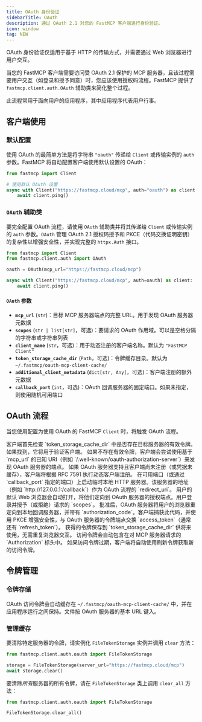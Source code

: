 ```yaml
---
title: OAuth 身份验证
sidebarTitle: OAuth
description: 通过 OAuth 2.1 对您的 FastMCP 客户端进行身份验证。
icon: window
tag: NEW
---
```



<VersionBadge version="2.6.0" />

<Tip>
OAuth 身份验证仅适用于基于 HTTP 的传输方式，并需要通过 Web 浏览器进行用户交互。
</Tip>

当您的 FastMCP 客户端需要访问受 OAuth 2.1 保护的 MCP 服务器，且该过程需要用户交互（如登录和授予同意）时，您应该使用授权码流程。FastMCP 提供了 `fastmcp.client.auth.OAuth` 辅助类来简化整个过程。

此流程常用于面向用户的应用程序，其中应用程序代表用户行事。

## 客户端使用


### 默认配置

使用 OAuth 的最简单方法是将字符串 `"oauth"` 传递给 `Client` 或传输实例的 `auth` 参数。FastMCP 将自动配置客户端使用默认设置的 OAuth：

```python {4}
from fastmcp import Client

# 使用默认 OAuth 设置
async with Client("https://fastmcp.cloud/mcp", auth="oauth") as client:
    await client.ping()
```


### `OAuth` 辅助类

要完全配置 OAuth 流程，请使用 `OAuth` 辅助类并将其传递给 `Client` 或传输实例的 `auth` 参数。`OAuth` 管理 OAuth 2.1 授权码授予和 PKCE（代码交换证明密钥）的复杂性以增强安全性，并实现完整的 `httpx.Auth` 接口。

```python {2, 4, 6}
from fastmcp import Client
from fastmcp.client.auth import OAuth

oauth = OAuth(mcp_url="https://fastmcp.cloud/mcp")

async with Client("https://fastmcp.cloud/mcp", auth=oauth) as client:
    await client.ping()
```

#### `OAuth` 参数

- **`mcp_url`** (`str`)：目标 MCP 服务器端点的完整 URL。用于发现 OAuth 服务器元数据
- **`scopes`** (`str | list[str]`，可选)：要请求的 OAuth 作用域。可以是空格分隔的字符串或字符串列表
- **`client_name`** (`str`，可选)：用于动态注册的客户端名称。默认为 `"FastMCP Client"`
- **`token_storage_cache_dir`** (`Path`，可选)：令牌缓存目录。默认为 `~/.fastmcp/oauth-mcp-client-cache/`
- **`additional_client_metadata`** (`dict[str, Any]`，可选)：客户端注册的额外元数据
- **`callback_port`** (`int`，可选)：OAuth 回调服务器的固定端口。如果未指定，则使用随机可用端口


## OAuth 流程

当您使用配置为使用 OAuth 的 FastMCP `Client` 时，将触发 OAuth 流程。

<Steps>
<Step title="令牌检查">
客户端首先检查 `token_storage_cache_dir` 中是否存在目标服务器的有效令牌。如果找到，它将用于验证客户端。
</Step>
<Step title="OAuth 服务器发现">
如果不存在有效令牌，客户端会尝试使用基于 `mcp_url` 的已知 URI（例如 `/.well-known/oauth-authorization-server`）来发现 OAuth 服务器的端点。
</Step>
<Step title="动态客户端注册">
如果 OAuth 服务器支持且客户端尚未注册（或凭据未缓存），客户端将根据 RFC 7591 执行动态客户端注册。
</Step>
<Step title="本地回调服务器">
在可用端口（或通过 `callback_port` 指定的端口）上启动临时本地 HTTP 服务器。该服务器的地址（例如 `http://127.0.0.1:<port>/callback`）作为 OAuth 流程的 `redirect_uri`。
</Step>
<Step title="浏览器交互">
用户的默认 Web 浏览器会自动打开，将他们定向到 OAuth 服务器的授权端点。用户登录并授予（或拒绝）请求的 `scopes`。
</Step>
<Step title="授权码和令牌交换">
批准后，OAuth 服务器将用户的浏览器重定向到本地回调服务器，并带有 `authorization_code`。客户端捕获此代码，并使用 PKCE 增强安全性，与 OAuth 服务器的令牌端点交换 `access_token`（通常还有 `refresh_token`）。
</Step>
<Step title="令牌缓存">
获得的令牌保存到 `token_storage_cache_dir` 供将来使用，无需重复浏览器交互。
</Step> 
<Step title="已验证请求">
访问令牌会自动包含在对 MCP 服务器请求的 `Authorization` 标头中。
</Step>
<Step title="刷新令牌">
如果访问令牌过期，客户端将自动使用刷新令牌获取新的访问令牌。
</Step>
</Steps>

## 令牌管理

### 令牌存储

OAuth 访问令牌会自动缓存在 `~/.fastmcp/oauth-mcp-client-cache/` 中，并在应用程序运行之间保持。文件按 OAuth 服务器的基本 URL 键入。

### 管理缓存

要清除特定服务器的令牌，请实例化 `FileTokenStorage` 实例并调用 `clear` 方法：

```python
from fastmcp.client.auth.oauth import FileTokenStorage

storage = FileTokenStorage(server_url="https://fastmcp.cloud/mcp")
await storage.clear()
```

要清除*所有*服务器的所有令牌，请在 `FileTokenStorage` 类上调用 `clear_all` 方法：

```python
from fastmcp.client.auth.oauth import FileTokenStorage

FileTokenStorage.clear_all()
```
